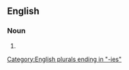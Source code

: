 ==English==

===Noun===
{{head|en|noun form|head=[[travel]] [[agency|agencies]]}}

# {{plural of|travel agency|lang=en}}

[[Category:English plurals ending in "-ies"]]